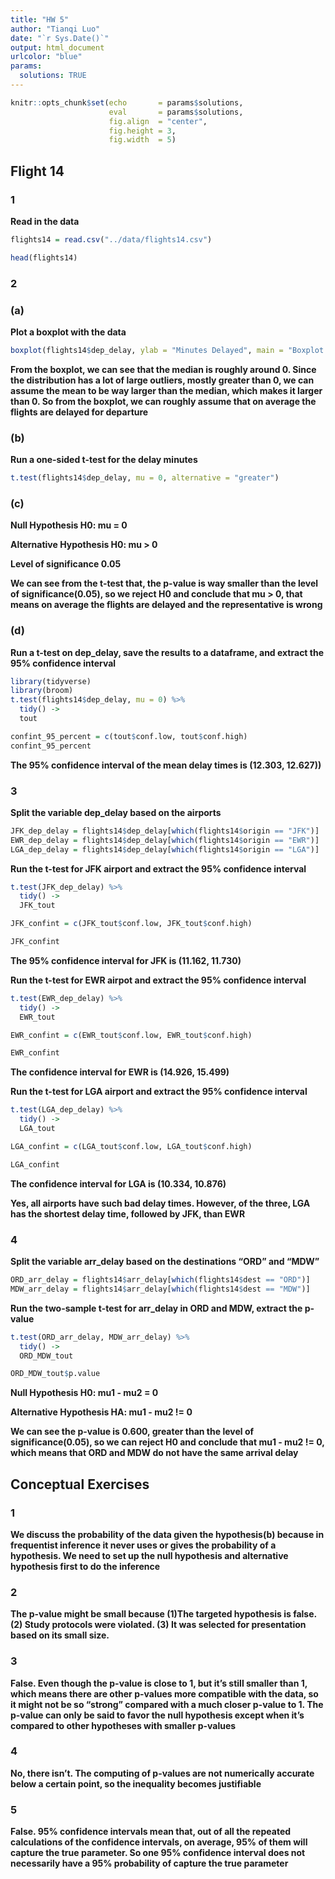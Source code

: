 ```yaml
---
title: "HW 5"
author: "Tianqi Luo"
date: "`r Sys.Date()`"
output: html_document
urlcolor: "blue"
params:
  solutions: TRUE
---
```


```r
knitr::opts_chunk$set(echo       = params$solutions, 
                      eval       = params$solutions,
                      fig.align  = "center",
                      fig.height = 3, 
                      fig.width  = 5)
```

## Flight 14 ##

### 1 ### 

**Read in the data**
```r
flights14 = read.csv("../data/flights14.csv")
```

```r
head(flights14)
```


### 2 ###

### (a) ###

**Plot a boxplot with the data**
```r
boxplot(flights14$dep_delay, ylab = "Minutes Delayed", main = "Boxplot of Airport Delays")
```

**From the boxplot, we can see that the median is roughly around 0. Since the distribution has a lot of large outliers, mostly greater than 0, we can assume the mean to be way larger than the median, which makes it larger than 0. So from the boxplot, we can roughly assume that on average the flights are delayed for departure**



### (b) ###

**Run a one-sided t-test for the delay minutes**
```r
t.test(flights14$dep_delay, mu = 0, alternative = "greater")
```


### (c) ###

**Null Hypothesis H0: mu = 0**

**Alternative Hypothesis H0: mu > 0**

**Level of significance 0.05**

**We can see from the t-test that, the p-value is way smaller than the level of significance(0.05), so we reject H0 and conclude that mu > 0, that means on average the flights are delayed and the representative is wrong**

### (d) ###

**Run a t-test on dep_delay, save the results to a dataframe, and extract the 95% confidence interval**
```r
library(tidyverse)
library(broom)
t.test(flights14$dep_delay, mu = 0) %>%
  tidy() ->
  tout

confint_95_percent = c(tout$conf.low, tout$conf.high)
confint_95_percent
```

**The 95% confidence interval of the mean delay times is (12.303, 12.627))**


### 3 ###

**Split the variable dep_delay based on the airports**
```r
JFK_dep_delay = flights14$dep_delay[which(flights14$origin == "JFK")]
EWR_dep_delay = flights14$dep_delay[which(flights14$origin == "EWR")]
LGA_dep_delay = flights14$dep_delay[which(flights14$origin == "LGA")]
```

**Run the t-test for JFK airport and extract the 95% confidence interval**
```r
t.test(JFK_dep_delay) %>%
  tidy() ->
  JFK_tout

JFK_confint = c(JFK_tout$conf.low, JFK_tout$conf.high)

JFK_confint
```

**The 95% confidence interval for JFK is (11.162, 11.730)**

**Run the t-test for EWR airpot and extract the 95% confidence interval**
```r
t.test(EWR_dep_delay) %>%
  tidy() ->
  EWR_tout

EWR_confint = c(EWR_tout$conf.low, EWR_tout$conf.high)

EWR_confint
```

**The confidence interval for EWR is (14.926, 15.499)**

**Run the t-test for LGA airport and extract the 95% confidence interval**
```r
t.test(LGA_dep_delay) %>%
  tidy() ->
  LGA_tout

LGA_confint = c(LGA_tout$conf.low, LGA_tout$conf.high)

LGA_confint
```

**The confidence interval for LGA is (10.334, 10.876)**


**Yes, all airports have such bad delay times. However, of the three, LGA has the shortest delay time, followed by JFK, than EWR**

### 4 ###

**Split the variable arr_delay based on the destinations "ORD" and "MDW"**
```r
ORD_arr_delay = flights14$arr_delay[which(flights14$dest == "ORD")]
MDW_arr_delay = flights14$arr_delay[which(flights14$dest == "MDW")]
```

**Run the two-sample t-test for arr_delay in ORD and MDW, extract the p-value**
```r
t.test(ORD_arr_delay, MDW_arr_delay) %>%
  tidy() ->
  ORD_MDW_tout

ORD_MDW_tout$p.value
```

**Null Hypothesis H0: mu1 - mu2 = 0 **

**Alternative Hypothesis HA: mu1 - mu2 != 0 **

**We can see the p-value is 0.600, greater than the level of significance(0.05), so we can reject H0 and conclude that mu1 - mu2 != 0, which means that ORD and MDW do not have the same arrival delay**


## Conceptual Exercises ##

### 1 ###

**We discuss the probability of the data given the hypothesis(b) because in frequentist inference it never uses or gives the probability of a hypothesis. We need to set up the null hypothesis and alternative hypothesis first to do the inference**

### 2 ###

**The p-value might be small because (1)The targeted hypothesis is false. (2) Study protocols were violated. (3) It was selected for presentation based on its small size.**


### 3 ###

**False. Even though the p-value is close to 1, but it's still smaller than 1, which means there are other p-values more compatible with the data, so it might not be so "strong" compared with a much closer p-value to 1. The p-value can only be said to favor the null hypothesis except when it's compared to other hypotheses with smaller p-values**

### 4 ###

**No, there isn't. The computing of p-values are not numerically accurate below a certain point, so the inequality becomes justifiable**

### 5 ###

**False. 95% confidence intervals mean that, out of all the repeated calculations of the confidence intervals, on average, 95% of them will capture the true parameter. So one 95% confidence interval does not necessarily have a 95% probability of capture the true parameter**









